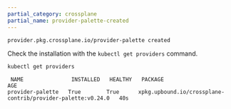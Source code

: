 ```yaml
---
partial_category: crossplane
partial_name: provider-palette-created
---
```

    
```bash hideClipboard title="Example output"
provider.pkg.crossplane.io/provider-palette created
```

Check the installation with the `kubectl get providers` command.

```bash
kubectl get providers
```

```text hideClipboard title="Example output"
 NAME               INSTALLED   HEALTHY   PACKAGE                                                       AGE
provider-palette   True        True      xpkg.upbound.io/crossplane-contrib/provider-palette:v0.24.0   40s
```